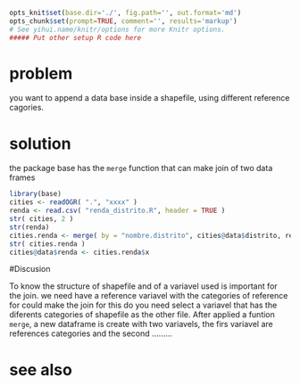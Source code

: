 ```{r knitsetup, echo=FALSE, results='hide', warning=FALSE, message=FALSE, cache=FALSE}
opts_knit$set(base.dir='./', fig.path='', out.format='md')
opts_chunk$set(prompt=TRUE, comment='', results='markup')
# See yihui.name/knitr/options for more Knitr options.
##### Put other setup R code here

```

# problem
you want to append a data base inside a shapefile, using different reference cagories.

# solution 
the package base has the ``merge`` function that can make join of two data frames 

```{r merge}
library(base)
cities <- readOGR( ".", "xxxx" )
renda <- read.csv( "renda_distrito.R", header = TRUE )
str( cities, 2 )
str(renda)
cities.renda <- merge( by = "nombre.distrito", cities@data$distrito, renda )
str( cities.renda )
cities@data$renda <- cities.renda$x
```

#Discusion 

To know the structure of shapefile and of a variavel used is important for the join. we need have a reference variavel with the categories of reference for could make the join for this do you need select a variavel that has the diferents categories of shapefile as the other file. After applied a funtion ``merge``, a new dataframe is create with two variavels, the firs variavel are references categories and the second .........

# see also















